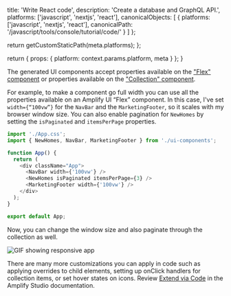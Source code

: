 
  title: 'Write React code',
  description: 'Create a database and GraphQL API.',
  platforms: ['javascript', 'nextjs', 'react'],
  canonicalObjects: [
    {
      platforms: ['javascript', 'nextjs', 'react'],
      canonicalPath: '/javascript/tools/console/tutorial/code/'
    }
  ]
};

  return getCustomStaticPath(meta.platforms);
};

  return {
    props: {
      platform: context.params.platform,
      meta
    }
  };
}

The generated UI components accept properties available on the ["Flex" component](https://ui.docs.amplify.aws/react/components/flex) or properties available on the ["Collection" component](https://ui.docs.amplify.aws/react/components/collection).

For example, to make a component go full width you can use all the properties available on an Amplify UI “Flex” component. In this case, I've set `width={“100vw”}` for the `NavBar` and the `MarketingFooter`, so it scales with my browser window size. You can also enable pagination for `NewHomes` by setting the `isPaginated` and `itemsPerPage` properties.

```js
import './App.css';
import { NewHomes, NavBar, MarketingFooter } from './ui-components';

function App() {
  return (
    <div className="App">
      <NavBar width={'100vw'} />
      <NewHomes isPaginated itemsPerPage={3} />
      <MarketingFooter width={'100vw'} />
    </div>
  );
}

export default App;
```

Now, you can change the window size and also paginate through the collection as well.

![GIF showing responsive app](/images/studio/responsive.gif)

There are many more customizations you can apply in code such as applying overrides to child elements, setting up onClick handlers for collection items, or set hover states on icons. Review [Extend via Code](/[platform]/build-ui/uibuilder/override/) in the Amplify Studio documentation.
